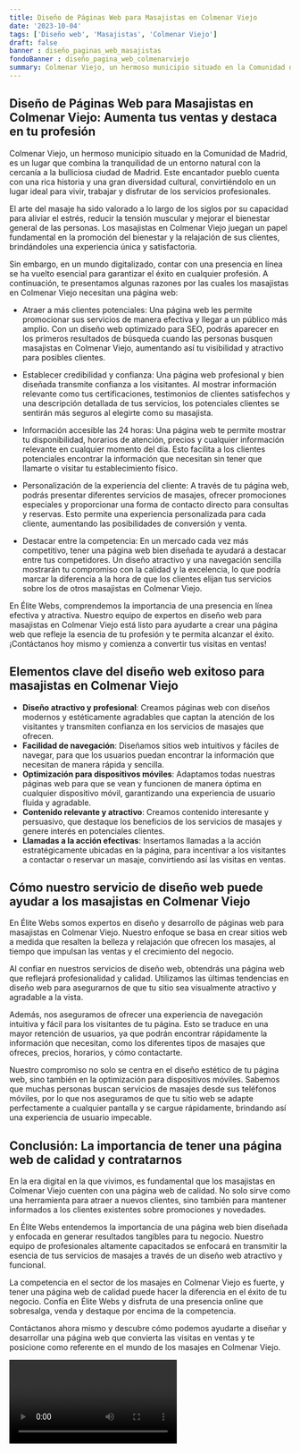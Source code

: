 ```yaml
---
title: Diseño de Páginas Web para Masajistas en Colmenar Viejo
date: '2023-10-04'
tags: ['Diseño web', 'Masajistas', 'Colmenar Viejo']
draft: false
banner : diseño_paginas_web_masajistas
fondoBanner : diseño_pagina_web_colmenarviejo
summary: Colmenar Viejo, un hermoso municipio situado en la Comunidad de Madrid, es un lugar que combina la tranquilidad de un entorno natural con la cercanía a la bulliciosa ciudad de Madrid. Este encantador pueblo cuenta con una rica historia y una gran diversidad cultural, convirtiéndolo en un lugar ideal para vivir, trabajar y disfrutar de los servicios profesionales.
---
```


## Diseño de Páginas Web para Masajistas en Colmenar Viejo: Aumenta tus ventas y destaca en tu profesión

Colmenar Viejo, un hermoso municipio situado en la Comunidad de Madrid, es un lugar que combina la tranquilidad de un entorno natural con la cercanía a la bulliciosa ciudad de Madrid. Este encantador pueblo cuenta con una rica historia y una gran diversidad cultural, convirtiéndolo en un lugar ideal para vivir, trabajar y disfrutar de los servicios profesionales.

El arte del masaje ha sido valorado a lo largo de los siglos por su capacidad para aliviar el estrés, reducir la tensión muscular y mejorar el bienestar general de las personas. Los masajistas en Colmenar Viejo juegan un papel fundamental en la promoción del bienestar y la relajación de sus clientes, brindándoles una experiencia única y satisfactoria.

Sin embargo, en un mundo digitalizado, contar con una presencia en línea se ha vuelto esencial para garantizar el éxito en cualquier profesión. A continuación, te presentamos algunas razones por las cuales los masajistas en Colmenar Viejo necesitan una página web:

- Atraer a más clientes potenciales: Una página web les permite promocionar sus servicios de manera efectiva y llegar a un público más amplio. Con un diseño web optimizado para SEO, podrás aparecer en los primeros resultados de búsqueda cuando las personas busquen masajistas en Colmenar Viejo, aumentando así tu visibilidad y atractivo para posibles clientes.

- Establecer credibilidad y confianza: Una página web profesional y bien diseñada transmite confianza a los visitantes. Al mostrar información relevante como tus certificaciones, testimonios de clientes satisfechos y una descripción detallada de tus servicios, los potenciales clientes se sentirán más seguros al elegirte como su masajista.

- Información accesible las 24 horas: Una página web te permite mostrar tu disponibilidad, horarios de atención, precios y cualquier información relevante en cualquier momento del día. Esto facilita a los clientes potenciales encontrar la información que necesitan sin tener que llamarte o visitar tu establecimiento físico.

- Personalización de la experiencia del cliente: A través de tu página web, podrás presentar diferentes servicios de masajes, ofrecer promociones especiales y proporcionar una forma de contacto directo para consultas y reservas. Esto permite una experiencia personalizada para cada cliente, aumentando las posibilidades de conversión y venta.

- Destacar entre la competencia: En un mercado cada vez más competitivo, tener una página web bien diseñada te ayudará a destacar entre tus competidores. Un diseño atractivo y una navegación sencilla mostrarán tu compromiso con la calidad y la excelencia, lo que podría marcar la diferencia a la hora de que los clientes elijan tus servicios sobre los de otros masajistas en Colmenar Viejo.

En Élite Webs, comprendemos la importancia de una presencia en línea efectiva y atractiva. Nuestro equipo de expertos en diseño web para masajistas en Colmenar Viejo está listo para ayudarte a crear una página web que refleje la esencia de tu profesión y te permita alcanzar el éxito. ¡Contáctanos hoy mismo y comienza a convertir tus visitas en ventas!

<GifSeo />

<Cta />

## Elementos clave del diseño web exitoso para masajistas en Colmenar Viejo

- **Diseño atractivo y profesional**: Creamos páginas web con diseños modernos y estéticamente agradables que captan la atención de los visitantes y transmiten confianza en los servicios de masajes que ofrecen.
- **Facilidad de navegación**: Diseñamos sitios web intuitivos y fáciles de navegar, para que los usuarios puedan encontrar la información que necesitan de manera rápida y sencilla.
- **Optimización para dispositivos móviles**: Adaptamos todas nuestras páginas web para que se vean y funcionen de manera óptima en cualquier dispositivo móvil, garantizando una experiencia de usuario fluida y agradable.
- **Contenido relevante y atractivo**: Creamos contenido interesante y persuasivo, que destaque los beneficios de los servicios de masajes y genere interés en potenciales clientes.
- **Llamadas a la acción efectivas**: Insertamos llamadas a la acción estratégicamente ubicadas en la página, para incentivar a los visitantes a contactar o reservar un masaje, convirtiendo así las visitas en ventas.

## Cómo nuestro servicio de diseño web puede ayudar a los masajistas en Colmenar Viejo

En Élite Webs somos expertos en diseño y desarrollo de páginas web para masajistas en Colmenar Viejo. Nuestro enfoque se basa en crear sitios web a medida que resalten la belleza y relajación que ofrecen los masajes, al tiempo que impulsan las ventas y el crecimiento del negocio.

Al confiar en nuestros servicios de diseño web, obtendrás una página web que reflejará profesionalidad y calidad. Utilizamos las últimas tendencias en diseño web para asegurarnos de que tu sitio sea visualmente atractivo y agradable a la vista.

Además, nos aseguramos de ofrecer una experiencia de navegación intuitiva y fácil para los visitantes de tu página. Esto se traduce en una mayor retención de usuarios, ya que podrán encontrar rápidamente la información que necesitan, como los diferentes tipos de masajes que ofreces, precios, horarios, y cómo contactarte.

Nuestro compromiso no solo se centra en el diseño estético de tu página web, sino también en la optimización para dispositivos móviles. Sabemos que muchas personas buscan servicios de masajes desde sus teléfonos móviles, por lo que nos aseguramos de que tu sitio web se adapte perfectamente a cualquier pantalla y se cargue rápidamente, brindando así una experiencia de usuario impecable.

## Conclusión: La importancia de tener una página web de calidad y contratarnos

En la era digital en la que vivimos, es fundamental que los masajistas en Colmenar Viejo cuenten con una página web de calidad. No solo sirve como una herramienta para atraer a nuevos clientes, sino también para mantener informados a los clientes existentes sobre promociones y novedades.

En Élite Webs entendemos la importancia de una página web bien diseñada y enfocada en generar resultados tangibles para tu negocio. Nuestro equipo de profesionales altamente capacitados se enfocará en transmitir la esencia de tus servicios de masajes a través de un diseño web atractivo y funcional.

La competencia en el sector de los masajes en Colmenar Viejo es fuerte, y tener una página web de calidad puede hacer la diferencia en el éxito de tu negocio. Confía en Élite Webs y disfruta de una presencia online que sobresalga, venda y destaque por encima de la competencia.

Contáctanos ahora mismo y descubre cómo podemos ayudarte a diseñar y desarrollar una página web que convierta las visitas en ventas y te posicione como referente en el mundo de los masajes en Colmenar Viejo.

<Video />

<CtaBot job='Masajistas' city='Colmenar Viejo'/>

<Gmaps query='Colmenar Viejo+españa+maps' />
